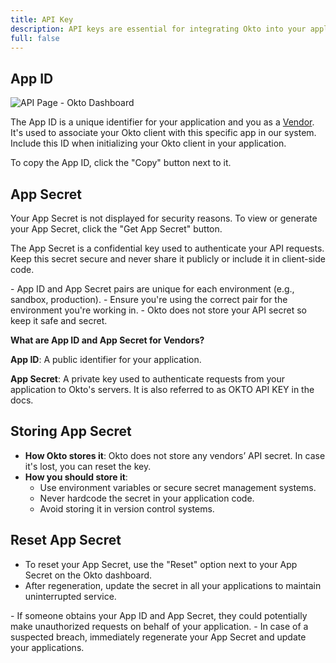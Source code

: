 ```yaml
---
title: API Key
description: API keys are essential for integrating Okto into your application. They authenticate your requests and associate them with your Okto Dashboard account. 
full: false
---
```



## App ID

![API Page - Okto Dashboard](/images/api-key-dashboard.png)

The App ID is a unique identifier for your application and you as a [Vendor](/docs/introduction-to-okto/okto-vendor-user). It's used to associate your Okto client with this specific app in our system. Include this ID when initializing your Okto client in your application.

To copy the App ID, click the "Copy" button next to it.

## App Secret

Your App Secret is not displayed for security reasons. To view or generate your App Secret, click the "Get App Secret" button.

The App Secret is a confidential key used to authenticate your API requests. Keep this secret secure and never share it publicly or include it in client-side code.

<Callout title="Note">
- App ID and App Secret pairs are unique for each environment (e.g., sandbox, production).  
- Ensure you're using the correct pair for the environment you're working in.  
- Okto does not store your API secret so keep it safe and secret.
</Callout>

**What are App ID and App Secret for Vendors?**

**App ID**: A public identifier for your application.

**App Secret**: A private key used to authenticate requests from your application to Okto's servers. It is also referred to as OKTO API KEY in the docs.

## Storing App Secret

* **How Okto stores it**: Okto does not store any vendors’ API secret. In case it's lost, you can reset the key.  
* **How you should store it**:  
  * Use environment variables or secure secret management systems.  
  * Never hardcode the secret in your application code.  
  * Avoid storing it in version control systems.

## Reset App Secret

* To reset your App Secret, use the "Reset" option next to your App Secret on the Okto dashboard.  
* After regeneration, update the secret in all your applications to maintain uninterrupted service.

<Callout title="Note">
  - If someone obtains your App ID and App Secret, they could potentially make unauthorized requests on behalf of your application.  
  - In case of a suspected breach, immediately regenerate your App Secret and update your applications.
</Callout>